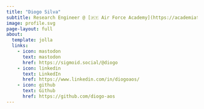 ```yaml
---
title: "Diogo Silva"
subtitle: Research Engineer @ [🇵🇹 Air Force Academy](https://academiafa.edu.pt/){target="_blank"}
image: profile.svg
page-layout: full
about:
  template: jolla
  links:
    - icon: mastodon
      text: mastodon
      href: https://sigmoid.social/@diogo
    - icon: linkedin
      text: LinkedIn
      href: https://www.linkedin.com/in/diogoaos/
    - icon: github
      text: Github
      href: https://github.com/diogo-aos
---
```


<!-- <iframe allowfullscreen sandbox="allow-top-navigation allow-scripts allow-popups allow-popups-to-escape-sandbox" width="400" height="800" src="https://mastofeed.com/apiv2/feed?userurl=https%3A%2F%2Fsigmoid.social%2Fusers%2Fdiogo&theme=auto&size=100&header=false&replies=false&boosts=false"></iframe> -->